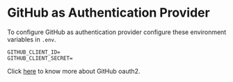 # GitHub as Authentication Provider

To configure GitHub as authentication provider configure these environment variables in `.env`.

```.env filename=".env" copy
GITHUB_CLIENT_ID=
GITHUB_CLIENT_SECRET=
```

Click [here](https://developer.github.com/apps/building-oauth-apps/authorizing-oauth-apps) to know more about GitHub oauth2.